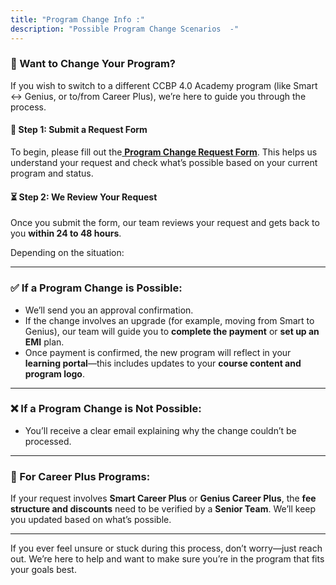 ```yaml
---
title: "Program Change Info :"
description: "Possible Program Change Scenarios  -"
---
```


### **🔁 Want to Change Your Program?**

If you wish to switch to a different CCBP 4.0 Academy program (like Smart ↔ Genius, or to/from Career Plus), we’re here to guide you through the process.

#### **📩 Step 1: Submit a Request Form**

To begin, please fill out the[ **<u>Program Change Request Form</u>**](https://forms.ccbp.in/form/academy-program-change-request). This helps us understand your request and check what’s possible based on your current program and status.

#### **⏳ Step 2: We Review Your Request**

Once you submit the form, our team reviews your request and gets back to you **within 24 to 48 hours**.

Depending on the situation:

---

### **✅ If a Program Change is Possible:**

- We’ll send you an approval confirmation.
- If the change involves an upgrade (for example, moving from Smart to Genius), our team will guide you to **complete the payment** or **set up an EMI** plan.
- Once payment is confirmed, the new program will reflect in your **learning portal**—this includes updates to your **course content and program logo**.

---

### **❌ If a Program Change is Not Possible:**

- You’ll receive a clear email explaining why the change couldn’t be processed.

---

### **💼 For Career Plus Programs:**

If your request involves **Smart Career Plus** or **Genius Career Plus**, the **fee structure and discounts** need to be verified by a **Senior Team**. We’ll keep you updated based on what’s possible.

---

If you ever feel unsure or stuck during this process, don’t worry—just reach out. We’re here to help and want to make sure you’re in the program that fits your goals best.